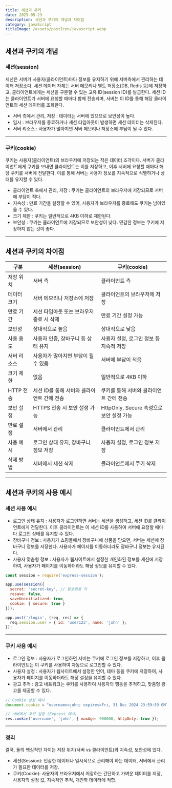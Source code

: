 ```yaml
---
title: 세션과 쿠키
date: 2025-05-23
description: 세션과 쿠키의 개념과 차이점
category: javaScript
titleImage: /assets/postIcon/javascript.webp
---
```


## 세션과 쿠키의 개념

### 세션(session)

세션은 서버가 사용자(클라이언트)마다 정보를 유지하기 위해 서버측에서 관리하는 데이터 저장소다.
세션 데이터 자체는 서버 메모리나 별도 저장소(DB, Redis 등)에 저장하고, 클라이언트에게는 세션을 구분할 수 있는 고유 ID(session ID)를 발급한다.
세션 ID는 클라이언트가 서버에 요청할 때마다 함께 전송되며, 서버는 이 ID를 통해 해당 클라이언트의 세션 데이터를 조회한다.

- 서버 측에서 관리, 저장 : 데이터는 서버에 있으므로 보안성이 높다.
- 임시 : 브라우저를 종료하거나 세션 타임아웃이 발생하면 세션 데이터는 삭제된다.
- 서버 리소스 : 사용자가 많아지면 서버 메모리나 저장소에 부담이 될 수 있다.

---

### 쿠키(cookie)

쿠키는 사용자(클라이언트)의 브라우저에 저장되는 작은 데이터 조각이다. 서버가 클라이언트에게 쿠키를 보내면 클라이언트는 이를 저장하고, 이후 서버에 요청할 때마다 해당 쿠키를 서버에 전달한다.
이를 통해 서버는 사용자 정보를 지속적으로 식별하거나 상태를 유지할 수 있다.

- 클라이언트 측에서 관리, 저장 : 쿠키는 클라이언트의 브라우저에 저장되므로 서버에 부담이 적다.
- 지속성 : 만료 기간을 설정할 수 있어, 사용자가 브라우저를 종료해도 쿠키는 남아있을 수 있다.
- 크기 제한 : 쿠키는 일반적으로 4KB 이하로 제한된다.
- 보안성 : 쿠키는 클라이언트에 저장되므로 보안성이 낮다. 민감한 정보는 쿠키에 저장하지 않는 것이 좋다.

---

## 세션과 쿠키의 차이점

| 구분       | 세션(session)                          | 쿠키(cookie)                           |
|------------|----------------------------------------|----------------------------------------|
| 저장 위치  | 서버 측                                | 클라이언트 측                          |
| 데이터 크기 | 서버 메모리나 저장소에 저장            | 클라이언트의 브라우저에 저장           |
| 만료 기간  | 세션 타임아웃 또는 브라우저 종료 시 삭제 | 만료 기간 설정 가능                     |
| 보안성     | 상대적으로 높음                        | 상대적으로 낮음                        |
| 사용 용도   | 사용자 인증, 장바구니 등 상태 유지      | 사용자 설정, 로그인 정보 등 지속적 저장 |
| 서버 리소스 | 사용자가 많아지면 부담이 될 수 있음     | 서버에 부담이 적음                      |
| 크기 제한  | 없음                                   | 일반적으로 4KB 이하                    |
| HTTP 전송  | 세션 ID를 통해 서버와 클라이언트 간에 전송 | 쿠키를 통해 서버와 클라이언트 간에 전송  |
| 보안 설정   | HTTPS 전송 시 보안 설정 가능            | HttpOnly, Secure 속성으로 보안 설정 가능 |
| 만료 설정   | 서버에서 관리                          | 클라이언트에서 관리                     |
| 사용 예시   | 로그인 상태 유지, 장바구니 정보 저장    | 사용자 설정, 로그인 정보 저장           |
| 삭제 방법   | 서버에서 세션 삭제                     | 클라이언트에서 쿠키 삭제                |

---

## 세션과 쿠키의 사용 예시

### 세션 사용 예시

- 로그인 상태 유지 : 사용자가 로그인하면 서버는 세션을 생성하고, 세션 ID를 클라이언트에게 전달한다. 이후 클라이언트는 이 세션 ID를 사용하여 서버에 요청할 때마다 로그인 상태를 유지할 수 있다.
- 장바구니 정보 : 사용자가 쇼핑몰에서 장바구니에 상품을 담으면, 서버는 세션에 장바구니 정보를 저장한다. 사용자가 페이지를 이동하더라도 장바구니 정보는 유지된다.
- 사용자 맞춤형 정보 : 사용자가 웹사이트에서 설정한 개인화된 정보를 세션에 저장하여, 사용자가 페이지를 이동하더라도 해당 정보를 유지할 수 있다.
```javaScript
const session = require('express-session');

app.use(session({
  secret: 'secret-key', // 암호화용 키
  resave: false,
  saveUninitialized: true,
  cookie: { secure: true }
}));

app.post('/login', (req, res) => {
  req.session.user = { id: 'user123', name: 'john' };
});
```

---

### 쿠키 사용 예시
- 로그인 정보 : 사용자가 로그인하면 서버는 쿠키에 로그인 정보를 저장하고, 이후 클라이언트는 이 쿠키를 사용하여 자동으로 로그인할 수 있다.
- 사용자 설정 : 사용자가 웹사이트에서 설정한 언어, 테마 등을 쿠키에 저장하여, 사용자가 페이지를 이동하더라도 해당 설정을 유지할 수 있다.
- 광고 추적 : 광고 네트워크는 쿠키를 사용하여 사용자의 행동을 추적하고, 맞춤형 광고를 제공할 수 있다.

```javaScript
// Cookie 생성 예시
document.cookie = "username=john; expires=Fri, 31 Dec 2024 23:59:59 GMT; path=/";

// 서버에서 쿠키 설정 (Express 예시)
res.cookie('username', 'john', { maxAge: 900000, httpOnly: true });
```

---

### 정리

결국, 둘의 핵심적인 차이는 저장 위치(서버 vs 클라이언트)와 지속성, 보안성에 있다.

- 세션(Session): 민감한 데이터나 일시적으로 관리해야 하는 데이터, 서버에서 관리가 필요한 데이터를 저장.
- 쿠키(Cookie): 사용자의 브라우저에서 저장하는 간단하고 가벼운 데이터를 저장, 사용자의 설정 값, 지속적인 추적, 개인화 데이터에 적합.
